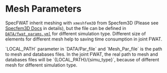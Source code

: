 # Mesh Parameters


SpecFWAT inherit meshing with `xmeshfem3D` from Specfem3D (Please see [Specfem3D Docs](https://specfem3d.readthedocs.io/en/latest/03_mesh_generation/) in details), but the file can be defined in [`DATA/fwat_params.yml`](docs/preparation/parameter) for different simulation type. Different size of elements for different mesh help to saving time consumption in joint FWAT.

<Callout>
`LOCAL_PATH` parameter in `DATA/Par_file` and `Mesh_Par_file` is the path to mesh and databases files. In the joint FWAT, the real path to mesh and databases files will be `{LOCAL_PATH}/{simu_type}`, because of different mesh for different simulation type.
</Callout>